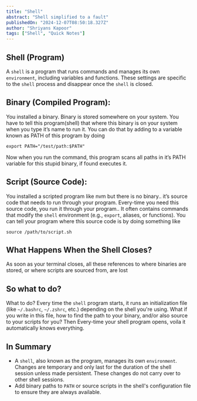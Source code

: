 ```yaml
---
title: "Shell"
abstract: "Shell simplified to a fault"
publishedOn: "2024-12-07T08:50:18.327Z"
author: "Shriyans Kapoor"
tags: ["Shell", "Quick Notes"]
---
```


## Shell (Program)

A `shell` is a program that runs commands and manages its own `environment`, including variables and functions. These settings are specific to the `shell` process and disappear once the `shell` is closed.

## **Binary** (Compiled Program):

You installed a binary. Binary is stored somewhere on your system. You have to tell this program(shell) that where this binary is on your system when you type it’s name to run it. You can do that by adding to a variable known as PATH of this program by doing 

`export PATH="/test/path:$PATH"`  

Now when you run the command, this program scans all paths in it’s PATH variable for this stupid binary, if found executes it.

## Script (Source Code):

You installed a scripted program like nvm but there is no binary.. it’s source code that needs to run through your program. Every-time you need this source code, you run it through your program.. It often contains commands that modify the `shell` environment (e.g., `export`, aliases, or functions). You can tell your program where this source code is by doing something like 

`source /path/to/script.sh`

## What Happens When the Shell Closes?

As soon as your terminal closes, all these references to where binaries are stored, or where scripts are sourced from, are lost

## So what to do?

What to do? Every time the `shell` program starts, it runs an initialization file (like `~/.bashrc`, `~/.zshrc`, etc.) depending on the shell you're using. What if you write in this file, how to find the path to your binary, and/or also source to your scripts for you? Then Every-time your shell program opens, voila it automatically knows everything.

## **In Summary**

- A `shell`, also known as the program, manages its own `environment`. Changes are temporary and only last for the duration of the shell session unless made persistent. These changes do not carry over to other shell sessions.
- Add binary paths to `PATH` or source scripts in the shell's configuration file to ensure they are always available.
